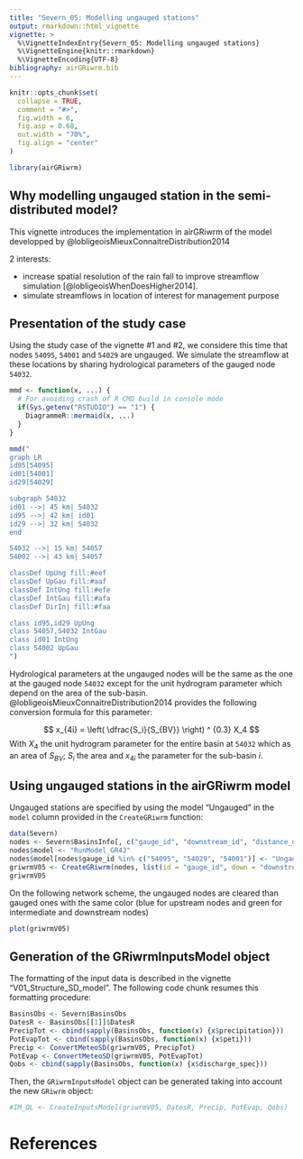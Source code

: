 ```yaml
---
title: "Severn_05: Modelling ungauged stations"
output: rmarkdown::html_vignette
vignette: >
  %\VignetteIndexEntry{Severn_05: Modelling ungauged stations}
  %\VignetteEngine{knitr::rmarkdown}
  %\VignetteEncoding{UTF-8}
bibliography: airGRiwrm.bib
---
```


```r
knitr::opts_chunk$set(
  collapse = TRUE,
  comment = "#>",
  fig.width = 6,
  fig.asp = 0.68,
  out.width = "70%",
  fig.align = "center"
)
```

```r
library(airGRiwrm)
```

## Why modelling ungauged station in the semi-distributed model?

This vignette introduces the implementation in airGRiwrm of the model developped by @lobligeoisMieuxConnaitreDistribution2014

2 interests:

- increase spatial resolution of the rain fall to improve streamflow simulation [@lobligeoisWhenDoesHigher2014].
- simulate streamflows in location of interest for management purpose

## Presentation of the study case

Using the study case of the vignette #1 and #2, we considere this time that nodes `54095`, `54001` and 
`54029` are ungauged. We simulate the streamflow at these locations by sharing 
hydrological parameters of the gauged node `54032`.

```r
mmd <- function(x, ...) {
  # For avoiding crash of R CMD build in console mode
  if(Sys.getenv("RSTUDIO") == "1") {
    DiagrammeR::mermaid(x, ...)
  }
}

mmd("
graph LR
id95[54095]
id01[54001]
id29[54029]

subgraph 54032
id01 -->| 45 km| 54032
id95 -->| 42 km| id01
id29 -->| 32 km| 54032
end

54032 -->| 15 km| 54057
54002 -->| 43 km| 54057

classDef UpUng fill:#eef
classDef UpGau fill:#aaf
classDef IntUng fill:#efe
classDef IntGau fill:#afa
classDef DirInj fill:#faa

class id95,id29 UpUng
class 54057,54032 IntGau
class id01 IntUng
class 54002 UpGau
")
```

Hydrological parameters at the ungauged nodes will be the same as the one at the gauged node `54032` except for the unit hydrogram parameter which depend on the area of the sub-basin. @lobligeoisMieuxConnaitreDistribution2014 provides the following conversion formula for this parameter:

$$
x_{4i} = \left( \dfrac{S_i}{S_{BV}} \right) ^ {0.3} X_4
$$
With $X_4$ the unit hydrogram parameter for the entire basin at `54032` which as an area of $S_{BV}$; $S_i$ the area and $x_{4i}$ the parameter for the sub-basin $i$.

## Using ungauged stations in the airGRiwrm model

Ungauged stations are specified by using the model "Ungauged" in the `model` column provided in the `CreateGRiwrm` function:

```r
data(Severn)
nodes <- Severn$BasinsInfo[, c("gauge_id", "downstream_id", "distance_downstream", "area")]
nodes$model <- "RunModel_GR4J"
nodes$model[nodes$gauge_id %in% c("54095", "54029", "54001")] <- "Ungauged"
griwrmV05 <- CreateGRiwrm(nodes, list(id = "gauge_id", down = "downstream_id", length = "distance_downstream"))
griwrmV05
```

On the following network scheme, the ungauged nodes are cleared than gauged ones with the same color (blue for upstream nodes and green for intermediate and downstream nodes)

```r
plot(griwrmV05)
```


## Generation of the GRiwrmInputsModel object

The formatting of the input data is described in the vignette "V01_Structure_SD_model". The following code chunk resumes this formatting procedure:

```r
BasinsObs <- Severn$BasinsObs
DatesR <- BasinsObs[[1]]$DatesR
PrecipTot <- cbind(sapply(BasinsObs, function(x) {x$precipitation}))
PotEvapTot <- cbind(sapply(BasinsObs, function(x) {x$peti}))
Precip <- ConvertMeteoSD(griwrmV05, PrecipTot)
PotEvap <- ConvertMeteoSD(griwrmV05, PotEvapTot)
Qobs <- cbind(sapply(BasinsObs, function(x) {x$discharge_spec}))
```

Then, the `GRiwrmInputsModel` object can be generated taking into account the new `GRiwrm` object:

```r
#IM_OL <- CreateInputsModel(griwrmV05, DatesR, Precip, PotEvap, Qobs)
```

# References
